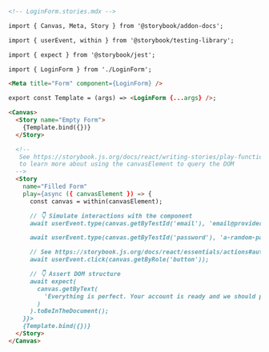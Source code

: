 ```md
<!-- LoginForm.stories.mdx -->

import { Canvas, Meta, Story } from '@storybook/addon-docs';

import { userEvent, within } from '@storybook/testing-library';

import { expect } from '@storybook/jest';

import { LoginForm } from './LoginForm';

<Meta title="Form" component={LoginForm} />

export const Template = (args) => <LoginForm {...args} />;

<Canvas>
  <Story name="Empty Form">
    {Template.bind({})}
  </Story>

  <!--  
   See https://storybook.js.org/docs/react/writing-stories/play-function#working-with-the-canvas
   to learn more about using the canvasElement to query the DOM
  -->
  <Story
    name="Filled Form"
    play={async ({ canvasElement }) => {
      const canvas = within(canvasElement);

      // 👇 Simulate interactions with the component
      await userEvent.type(canvas.getByTestId('email'), 'email@provider.com');

      await userEvent.type(canvas.getByTestId('password'), 'a-random-password');

      // See https://storybook.js.org/docs/react/essentials/actions#automatically-matching-args to learn how to setup logging in the Actions panel
      await userEvent.click(canvas.getByRole('button'));

      // 👇 Assert DOM structure
      await expect(
        canvas.getByText(
          'Everything is perfect. Your account is ready and we should probably get you started!'
        )
      ).toBeInTheDocument();
    }}>
    {Template.bind({})}
  </Story>
</Canvas>
```
